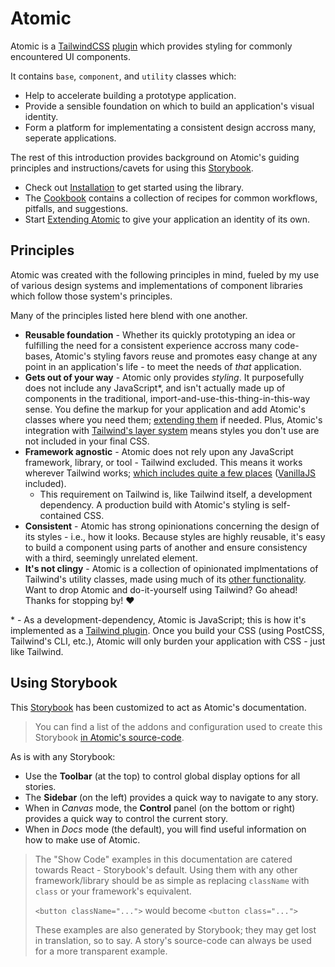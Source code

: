 
<Meta title="Documentation/Introduction" />

# Atomic

Atomic is a [TailwindCSS](https://tailwindcss.com) [plugin](https://tailwindcss.com/docs/plugins) which provides styling for commonly encountered UI components.

It contains `base`, `component`, and `utility` classes which:

* Help to accelerate building a prototype application.
* Provide a sensible foundation on which to build an application's visual identity.
* Form a platform for implementating a consistent design accross many, seperate applications.

The rest of this introduction provides background on Atomic's guiding principles and instructions/cavets for using this [Storybook](https://storybook.js.org/).

* Check out [Installation](?path=/story/documentation-installation--page) to get started using the library.
* The [Cookbook](?path=/story/documentation-cookbook--page) contains a collection of recipes for common workflows, pitfalls, and suggestions.
* Start [Extending Atomic](?path=/story/documentation-extending-atomic--page) to give your application an identity of its own.

## Principles

Atomic was created with the following principles in mind, fueled by my use of various design systems and implementations of component libraries
which follow those system's principles.

Many of the principles listed here blend with one another.

* **Reusable foundation** - Whether its quickly prototyping an idea or fulfilling the need for a consistent experience accross many code-bases, Atomic's styling favors reuse and promotes easy change at any point in an application's life - to meet the needs of *that* application.
* **Gets out of your way** - Atomic only provides *styling*. It purposefully does not include any JavaScript*, and isn't actually made up of components in the traditional, import-and-use-this-thing-in-this-way sense. You define the markup for your application and add Atomic's classes where you need them; [extending them](?path=/story/documentation-extending-atomic--page) if needed. Plus, Atomic's integration with [Tailwind's layer system](https://tailwindcss.com/docs/functions-and-directives#layer) means styles you don't use are not included in your final CSS.
* **Framework agnostic** - Atomic does not rely upon any JavaScript framework, library, or tool - Tailwind excluded. This means it works wherever Tailwind works; [which includes quite a few places](https://tailwindcss.com/docs/installation#integration-guides) ([VanillaJS](http://vanilla-js.com/) included).
  * This requirement on Tailwind is, like Tailwind itself, a development dependency. A production build with Atomic's styling is self-contained CSS.
* **Consistent** - Atomic has strong opinionations concerning the design of its styles - i.e., how it looks. Because styles are highly reusable, it's easy to build a component using parts of another and ensure consistency with a third, seemingly unrelated element.
* **It's not clingy** - Atomic is a collection of opinionated implmentations of Tailwind's utility classes, made using much of its [other functionality](https://tailwindcss.com/docs/functions-and-directives). Want to drop Atomic and do-it-yourself using Tailwind? Go ahead! Thanks for stopping by! ❤️

\* - As a development-dependency, Atomic is JavaScript; this is how it's implemented as a [Tailwind plugin](https://tailwindcss.com/docs/plugins).
Once you build your CSS (using PostCSS, Tailwind's CLI, etc.), Atomic will only burden your application with CSS - just like Tailwind.

## Using Storybook

This [Storybook](https://storybook.js.org/) has been customized to act as Atomic's documentation.

> You can find a list of the addons and configuration used to create this Storybook [in Atomic's source-code](https://github.com/locktech/atomic).

As is with any Storybook:

* Use the **Toolbar** (at the top) to control global display options for all stories.
* The **Sidebar** (on the left) provides a quick way to navigate to any story.
* When in *Canvas* mode, the **Control** panel (on the bottom or right) provides a quick way to control the current story.
* When in *Docs* mode (the default), you will find useful information on how to make use of Atomic.

> The "Show Code" examples in this documentation are catered towards React - Storybook's default. Using them with any other framework/library should be as simple as replacing `className` with `class` or your framework's equivalent.
>
> `<button className="...">` would become `<button class="...">`
>
> These examples are also generated by Storybook; they may get lost in translation, so to say. A story's source-code can always be used for a more transparent example.